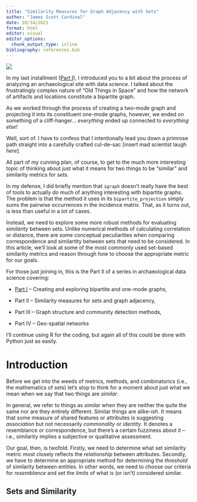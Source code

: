 ```yaml
---
title: "Similarity Measures for Graph Adjacency with Sets"
author: "James Scott Cardinal"
date: 10/14/2021
format: html
editor: visual
editor_options: 
  chunk_output_type: inline
bibliography: references.bib
---
```


![](archaeo_DS_mine.png)

In my last installment ([Part I](https://medium.com/p/648a2f20d389)), I introduced you to a bit about the process of analyzing an archaeological site with data science. I talked about the frustratingly complex nature of "Old Things in Space" and how the network of artifacts and locations constitute a bipartite graph.

As we worked through the process of creating a two-mode graph and projecting it into its constituent one-mode graphs, however, we ended on something of a cliff-hanger... *everything* ended up connected to *everything else*!

Well, sort of. I have to confess that I intentionally lead you down a primrose path straight into a carefully crafted cul-de-sac \[insert mad scientist laugh *here*\].

<!-- ![Photo by [Gabriel Soto](https://medium.com/r/?url=https%3A%2F%2Funsplash.com%2F%40gabriel_soto%3Futm_source%3Dmedium%26utm_medium%3Dreferral) on [Unsplash](https://medium.com/r/?url=https%3A%2F%2Funsplash.com%3Futm_source%3Dmedium%26utm_medium%3Dreferral)](DeadEndSign.jpg){fig-alt="\"Dead End\" sign looming"} -->

All part of my cunning plan, of course, to get to the much more interesting topic of thinking about just what it means for two things to be "similar" and similarity metrics for *sets.*

In my defense, I did briefly mention that `igraph` doesn't really have the best of tools to actually *do* much of anything interesting with bipartite graphs. The problem is that the method it uses in its `bipartite_projection` simply sums the pairwise occurrences in the incidence matrix. That, as it turns out, is less than useful in a lot of cases.

Instead, we need to explore some more robust methods for evaluating *similarity* between sets. Unlike numerical methods of calculating correlation or distance, there are some conceptual peculiarities when comparing correspondence and similartity between sets that need to be considered. In this article, we'll look at some of the most commonly used set-based similarity metrics and reason through *how* to choose the appropriate metric for our goals.

For those just joining in, this is the Part II of a series in archaeological data science covering:

-   [Part I](https://medium.com/p/648a2f20d389) -- Creating and exploring bipartite and one-mode graphs,

-   Part II -- Similarity measures for sets and graph adjacency,

-   Part III -- Graph structure and community detection methods,

-   Part IV -- Geo-spatial networks

I'll continue using R for the coding, but again all of this could be done with Python just as easily.

# Introduction

Before we get into the weeds of metrics, methods, and combinatorics (i.e., the mathematics of *sets*) let's stop to think for a moment about just what we mean when we say that two things are *similar*.

In general, we refer to things as *similar* when they are neither the quite the same nor are they entirely different. Similar things are alike-*ish*. It means that some measure of shared features or attributes is suggesting *association* but not necessarily *commonality* or *identity*. It denotes a resemblance or correspondence, but there's a certain fuzziness about it -- i.e., similarity implies a subjective or qualitative assessment.

Our goal, then, is twofold. Firstly, we need to determine what set similarity metric most closely reflects the *relationship* between attributes. Secondly, we have to determine an appropriate method for determining the *threshold* of similarity between entities. In other words, we need to choose our criteria for *resemblance* and set the *limits* of what is (or isn't) considered similar.

## Sets and Similarity


